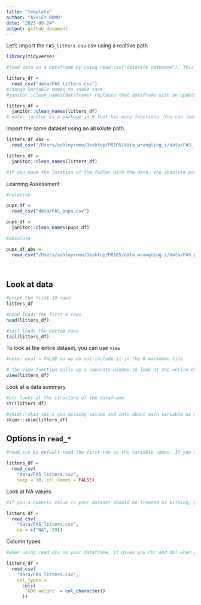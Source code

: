 ```yaml
---
title: "template"
author: "ASHLEY ROMO"
date: "2023-09-24"
output: github_document
---
```

Let's import the `FAS_litters.csv` csv using a realtive path 
```r
library(tidyverse) 
```

```r
#load data in a dataframe by using read_csv("datafile pathname"). This requires tidyverse to be loaded first.The pathname is within the project you are under. 

litters_df = 
  read_csv("data/FAS_litters.csv") 
#change variable names to snake case 
#janitor::clean_names(dataframe) replaces that dataframe with an updated version with snake case variable names (upper case converted to lowercase, spaces converted to underscores, special characters get removed). The code janitor::clean_names(dataframe) says inside the janitor package, use the functon clean_names. 

litters_df = 
  janitor::clean_names(litters_df) 
# note: janitor is a package in R that has many functions. You can load the entire package like you did with tideverse. It would look like this: library(janitor). 
``` 

Import the same dataset using an absolute path. 

```r
litters_df_abs = 
  read_csv("/Users/ashleyromo/Desktop/P8105/data_wrangling_i/data/FAS_litters.csv") 

litters_df = 
  janitor::clean_names(litters_df) 

#if you move the location of the fodler with the data, the absolute path no longer works, which why it is always better to use relative paths.
```

Learning Assessment
```r
#relative

pups_df = 
  read_csv("data/FAS_pups.csv")

pups_df = 
  janitor::clean_names(pups_df)

#absolute

pups_df_abs = 
  read_csv("/Users/ashleyromo/Desktop/P8105/data_wrangling_i/data/FAS_pups.csv")

  
```

## Look at data

```r
#print the first 10 rows
litters_df

#head loads the first 6 rows
head(litters_df)

#tail loads the bottom rows
tail(litters_df)
```

To look at the entire dataset, you can use `view` 

```r
#note: eval = FALSE so we do not include it in the R markdown file

# the view function pulls up a separate window to look at the entire dataset
view(litters_df)
```


Look at a data summary

```r
#str looks at the structure of the dataframe
str(litters_df)

#skimr::skim tel;s you missing values and info about each variable as well as a histogram for numerical variables
skimr::skim(litters_df)
```


## Options in `read_*`


```r
#read_csv by default read the first row as the variable names. If you want to change that, you can use the skip = # of the rows you want to skip. For example, skip = 10. Whatever data happens to be in the 11th row, thats what R thinks the variable names are. You canuse col_names = FALSE to allow R to create new names instead of using the data from that row as variables.

litters_df =
  read_csv(
    "data/FAS_litters.csv",
    skip = 10, col_names = FALSE)
```

Look at NA values. 

```r
#If you a numeric value in your dataset should be treated as missing, you can use na = c("NA", # you want treated as missing). You can include muliple things you want treated as missing. For example: na = c("NA", 19, ".", "missing").

litters_df =
  read_csv(
    "data/FAS_litters.csv",
    na = c("NA", 19))
```

Column types

```r
#when using read_csv on your dataframe, it gives you chr and dbl when you run the dataframe i the console. chr means the variable values are characters and dbl means the variable values are numeric. You can tell R what variables are.

litters_df =
  read_csv(
    "data/FAS_litters.csv",
    col_types = 
      cols(
       `GD0 weight` = col_character()
      ))
```



